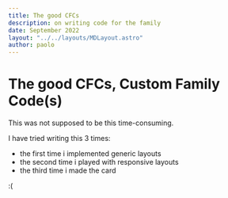 ```yaml
---
title: The good CFCs
description: on writing code for the family
date: September 2022
layout: "../../layouts/MDLayout.astro"
author: paolo
---
```



# The good CFCs, Custom Family Code(s)

<Aside type="highlight" title="heads up">
  This was not supposed to be this time-consuming.
</Aside>

I have tried writing this 3 times:

- the first time i implemented generic layouts
- the second time i played with responsive layouts
- the third time i made the card

:(
